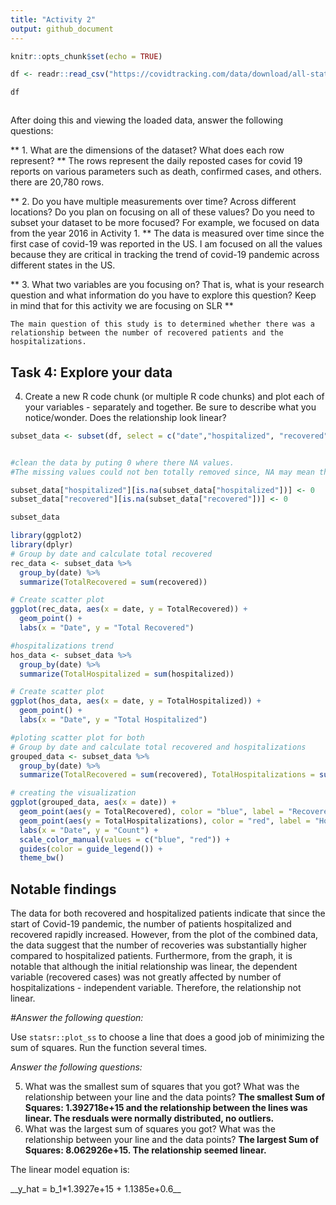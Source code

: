 ```yaml
---
title: "Activity 2"
output: github_document
---
```


```r
knitr::opts_chunk$set(echo = TRUE)
```


```r
df <- readr::read_csv("https://covidtracking.com/data/download/all-states-history.csv")

df
```
```r

```

After doing this and viewing the loaded data, answer the following
questions:

** 1.  What are the dimensions of the dataset? What does each row
    represent? **
    The rows represent the daily reposted cases for covid 19 reports on various parameters such as death, confirmed cases, and others. there are 20,780 rows.

** 2.  Do you have multiple measurements over time? Across different
    locations? Do you plan on focusing on all of these values? Do you
    need to subset your dataset to be more focused? For example, we
    focused on data from the year 2016 in Activity 1. **
    The data is measured over time since the first case of covid-19 was reported in the US. I am focused on all the values because they are critical in tracking the trend of covid-19 pandemic across different states in the US. 

** 3.  What two variables are you focusing on? That is, what is your
    research question and what information do you have to explore this
    question? Keep in mind that for this activity we are focusing on SLR **
    
    The main question of this study is to determined whether there was a relationship between the number of recovered patients and the hospitalizations.

## Task 4: Explore your data

4.  Create a new R code chunk (or multiple R code chunks) and plot each
    of your variables - separately and together. Be sure to describe
    what you notice/wonder. Does the relationship look linear?
    
```r
subset_data <- subset(df, select = c("date","hospitalized", "recovered")) #selected only the columns of interest


#clean the data by puting 0 where there NA values. 
#The missing values could not ben totally removed since, NA may mean that there were no recoveries or hospitalizations on specific days.

subset_data["hospitalized"][is.na(subset_data["hospitalized"])] <- 0
subset_data["recovered"][is.na(subset_data["recovered"])] <- 0

subset_data
```
```r
library(ggplot2)
library(dplyr)
# Group by date and calculate total recovered
rec_data <- subset_data %>%
  group_by(date) %>%
  summarize(TotalRecovered = sum(recovered))

# Create scatter plot
ggplot(rec_data, aes(x = date, y = TotalRecovered)) +
  geom_point() +
  labs(x = "Date", y = "Total Recovered")

```
```r
#hospitalizations trend
hos_data <- subset_data %>%
  group_by(date) %>%
  summarize(TotalHospitalized = sum(hospitalized))

# Create scatter plot
ggplot(hos_data, aes(x = date, y = TotalHospitalized)) +
  geom_point() +
  labs(x = "Date", y = "Total Hospitalized")

```
```r
#ploting scatter plot for both
# Group by date and calculate total recovered and hospitalizations
grouped_data <- subset_data %>%
  group_by(date) %>%
  summarize(TotalRecovered = sum(recovered), TotalHospitalizations = sum(hospitalized))

# creating the visualization
ggplot(grouped_data, aes(x = date)) +
  geom_point(aes(y = TotalRecovered), color = "blue", label = "Recovered") +
  geom_point(aes(y = TotalHospitalizations), color = "red", label = "Hospitalized") +
  labs(x = "Date", y = "Count") +
  scale_color_manual(values = c("blue", "red")) +
  guides(color = guide_legend()) +
  theme_bw()
```

## Notable findings
The data for both recovered and hospitalized patients indicate that since the start of Covid-19 pandemic, the number of patients hospitalized and recovered rapidly increased. However, from the plot of the combined data, the data suggest that the number of recoveries was substantially higher compared to hospitalized patients. Furthermore, from the graph, it is notable that although the initial relationship was linear, the dependent variable (recovered cases) was not greatly affected by number of hospitalizations - independent variable. Therefore, the relationship not linear.


*#Answer the following question:*

Use `statsr::plot_ss` to choose a line that does a good job of
minimizing the sum of squares. Run the function several times.

*Answer the following questions:*

5.  What was the smallest sum of squares that you got? What was the
    relationship between your line and the data points?
    __The smallest Sum of Squares:  1.392718e+15 and the relationship between the lines was linear. The resduals were normally distributed, no outliers.__
6.  What was the largest sum of squares you got? What was the
    relationship between your line and the data points?
    __The largest Sum of Squares:  8.062926e+15. The relationship seemed linear.__

The linear model equation is:

__y_hat = b_1*1.3927e+15 + 1.1385e+0.6__



